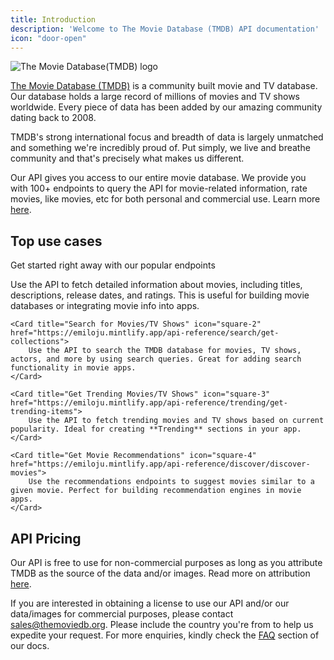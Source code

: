 ```yaml
---
title: Introduction
description: 'Welcome to The Movie Database (TMDB) API documentation'
icon: "door-open"
---
```


![The Movie Database(TMDB) logo](https://th.bing.com/th/id/OIP.U6pWMXeOjr1VZY8XQ5zDdwHaFW?rs=1&pid=ImgDetMain)

[The Movie Database (TMDB)](https://www.themoviedb.org/) is a community built movie and TV database. Our database holds a large record of millions of movies and TV shows worldwide. 
Every piece of data has been added by our amazing community dating back to 2008. 

TMDB's strong international focus and breadth of data is largely unmatched and something we're 
incredibly proud of. Put simply, we live and breathe community and that's precisely what makes us different.

Our API gives you access to our entire movie database. We provide you with 100+ endpoints to query the API for movie-related information, rate movies, like movies, etc for both personal and
commercial use. Learn more [here](https://www.themoviedb.org/about).


## Top use cases
Get started right away with our popular endpoints

<CardGroup cols={2}>
    <Card title="Retrieve Movie Information" icon="square-1" href="https://emiloju.mintlify.app/api-reference/movies/get-movie-details">
        Use the API to fetch detailed information about movies, including titles, descriptions, release dates, and ratings. 
        This is useful for building movie databases or integrating movie info into apps. 
    </Card>

    <Card title="Search for Movies/TV Shows" icon="square-2" href="https://emiloju.mintlify.app/api-reference/search/get-collections">
        Use the API to search the TMDB database for movies, TV shows, actors, and more by using search queries. Great for adding search functionality in movie apps.
    </Card>

    <Card title="Get Trending Movies/TV Shows" icon="square-3" href="https://emiloju.mintlify.app/api-reference/trending/get-trending-items">
        Use the API to fetch trending movies and TV shows based on current popularity. Ideal for creating **Trending** sections in your app.
    </Card>

    <Card title="Get Movie Recommendations" icon="square-4" href="https://emiloju.mintlify.app/api-reference/discover/discover-movies">
        Use the recommendations endpoints to suggest movies similar to a given movie. Perfect for building recommendation engines in movie apps.
    </Card>
</CardGroup>


## API Pricing
Our API is free to use for non-commercial purposes as long as you attribute TMDB as the source of the data and/or images. Read more on attribution [here](/faq#what-are-the-attribution-requirements).

If you are interested in obtaining a license to use our API and/or our data/images for commercial purposes, please contact sales@themoviedb.org. 
Please include the country you're from to help us expedite your request. For more enquiries, kindly check the [FAQ](/faq) section of our docs.


